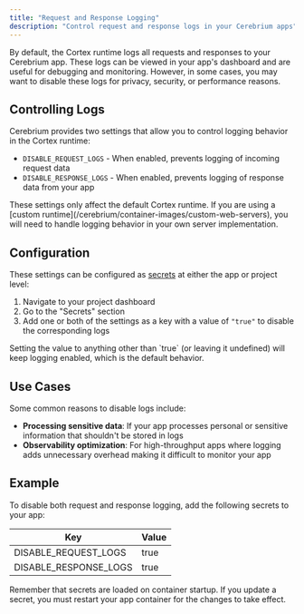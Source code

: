 ```yaml
---
title: "Request and Response Logging"
description: "Control request and response logs in your Cerebrium apps"
---
```


By default, the Cortex runtime logs all requests and responses to your Cerebrium app. These logs can be viewed in your app's dashboard and are useful for debugging and monitoring. However, in some cases, you may want to disable these logs for privacy, security, or performance reasons.

## Controlling Logs

Cerebrium provides two settings that allow you to control logging behavior in the Cortex runtime:

- `DISABLE_REQUEST_LOGS` - When enabled, prevents logging of incoming request data
- `DISABLE_RESPONSE_LOGS` - When enabled, prevents logging of response data from your app

<Note>
  These settings only affect the default Cortex runtime. If you are using a
  [custom runtime](/cerebrium/container-images/custom-web-servers), you will
  need to handle logging behavior in your own server implementation.
</Note>

## Configuration

These settings can be configured as [secrets](/cerebrium/other-topics/using-secrets) at either the app or project level:

1. Navigate to your project dashboard
2. Go to the "Secrets" section
3. Add one or both of the settings as a key with a value of `"true"` to disable the corresponding logs

<Info>
  Setting the value to anything other than `true` (or leaving it undefined) will
  keep logging enabled, which is the default behavior.
</Info>

## Use Cases

Some common reasons to disable logs include:

- **Processing sensitive data**: If your app processes personal or sensitive information that shouldn't be stored in logs
- **Observability optimization**: For high-throughput apps where logging adds unnecessary overhead making it difficult to monitor your app

## Example

To disable both request and response logging, add the following secrets to your app:

| Key                   | Value |
| --------------------- | ----- |
| DISABLE_REQUEST_LOGS  | true  |
| DISABLE_RESPONSE_LOGS | true  |

<Note>
  Remember that secrets are loaded on container startup. If you update a secret,
  you must restart your app container for the changes to take effect.
</Note>
